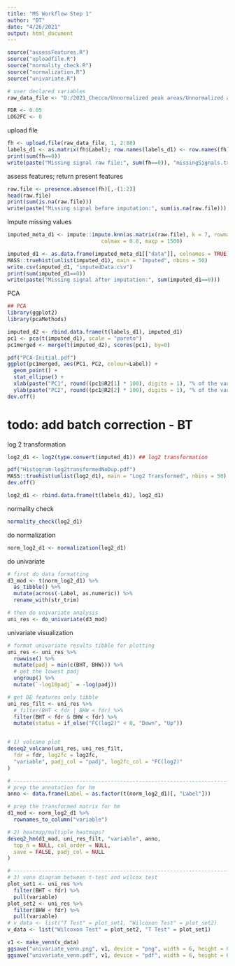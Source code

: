 ```yaml
---
title: "MS Workflow Step 1"
author: "BT"
date: "4/26/2021"
output: html_document
---
```


```r
source("assessFeatures.R")
source("uploadfile.R")
source("normality_check.R")
source("normalization.R")
source("univariate.R")
```

```r
# user declared variables
raw_data_file <- "D:/2021_Checco/Unnormalized peak areas/Unnormalized all protein-peptides No Dup.csv"

FDR <- 0.05
LOG2FC <- 0

```

upload file 
```r
fh <- upload.file(raw_data_file, 1, 2:88)
labels_d1 <- as.matrix(fh$Label); row.names(labels_d1) <- row.names(fh); colnames(labels_d1) <- "Label"
print(sum(fh==0))
write(paste("Missing signal raw file:", sum(fh==0)), "missingSignals.txt", append = TRUE)
```

assess features; return present features
```r
raw.file <- presence.absence(fh)[,-(1:2)]
head(raw.file)
print(sum(is.na(raw.file)))
write(paste("Missing signal before imputation:", sum(is.na(raw.file))), "missingSignals.txt", append = TRUE)
```

Impute missing values
```r
imputed_meta_d1 <- impute::impute.knn(as.matrix(raw.file), k = 7, rowmax = 0.5, 
                              colmax = 0.8, maxp = 1500)

imputed_d1 <- as.data.frame(imputed_meta_d1[["data"]], colnames = TRUE)
MASS::truehist(unlist(imputed_d1), main = "Imputed", nbins = 50)
write.csv(imputed_d1, "imputedData.csv")
print(sum(imputed_d1==0))
write(paste("Missing signal after imputation:", sum(imputed_d1==0)))
```

PCA
```r
## PCA
library(ggplot2)
library(pcaMethods)

imputed_d2 <- rbind.data.frame(t(labels_d1), imputed_d1)
pc1 <- pca(t(imputed_d1), scale = "pareto")
pc1merged <- merge(t(imputed_d2), scores(pc1), by=0)

pdf("PCA-Initial.pdf")
ggplot(pc1merged, aes(PC1, PC2, colour=Label)) +
  geom_point() +
  stat_ellipse() +
  xlab(paste("PC1", round((pc1@R2[1] * 100), digits = 1), "% of the variance")) +
  ylab(paste("PC2", round((pc1@R2[2] * 100), digits = 1), "% of the variance"))
dev.off() 
```
# todo: add batch correction - BT

log 2 transformation
```r
log2_d1 <- log2(type.convert(imputed_d1)) ## log2 transformation

pdf("Histogram-log2transformedNoDup.pdf")
MASS::truehist(unlist(log2_d1), main = "Log2 Transformed", nbins = 50)
dev.off()

log2_d1 <- rbind.data.frame(t(labels_d1), log2_d1)
```

normality check
```r
normality_check(log2_d1)
```

do normalization
```r
norm_log2_d1 <- normalization(log2_d1)
```

do univariate
```r
# first do data formatting
d3_mod <- t(norm_log2_d1) %>%
  as_tibble() %>%
  mutate(across(-Label, as.numeric)) %>%
  rename_with(str_trim)

# then do univariate analysis
uni_res <- do_univariate(d3_mod)
```

univariate visualization
```r


# format univariate results tibble for plotting
uni_res <- uni_res %>%
  rowwise() %>%
  mutate(padj = min(c(BHT, BHW))) %>%
  # get the lowest padj
  ungroup() %>%
  mutate(`-log10padj` = -log(padj))

# get DE features only tibble
uni_res_filt <- uni_res %>%
  # filter(BHT < fdr | BHW < fdr) %>%
  filter(BHT < fdr & BHW < fdr) %>%
  mutate(status = if_else("FC(log2)" < 0, "Down", "Up"))


# 1) volcano plot
deseq2_volcano(uni_res, uni_res_filt,
  fdr = fdr, log2fc = log2fc,
  "variable", padj_col = "padj", log2fc_col = "FC(log2)"
)

# -----------------------------------------------------------------------------
# prep the annotation for hm
anno <- data.frame(Label = as.factor(t(norm_log2_d1)[, "Label"]))

# prep the transformed matrix for hm
d1_mod <- norm_log2_d1 %>%
  rownames_to_column("variable")

# 2) heatmap/multiple heatmaps?
deseq2_hm(d1_mod, uni_res_filt, "variable", anno,
  top_n = NULL, col_order = NULL,
  save = FALSE, padj_col = NULL
)

# -----------------------------------------------------------------------------
# 3) venn diagram between t-test and wilcox test
plot_set1 <- uni_res %>%
  filter(BHT < fdr) %>%
  pull(variable)
plot_set2 <- uni_res %>%
  filter(BHW < fdr) %>%
  pull(variable)
# v_data <- list("T Test" = plot_set1, "Wilcoxon Test" = plot_set2)
v_data <- list("Wilcoxon Test" = plot_set2, "T Test" = plot_set1)

v1 <- make_venn(v_data)
ggsave("univariate_venn.png", v1, device = "png", width = 6, height = 6)
ggsave("univariate_venn.pdf", v1, device = "pdf", width = 6, height = 6)

```
